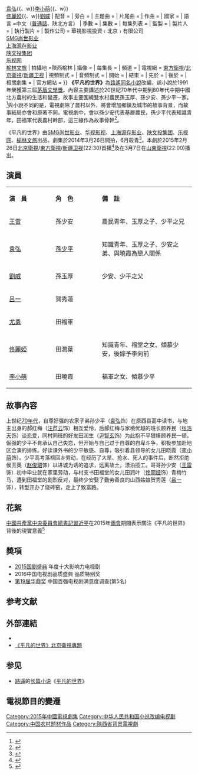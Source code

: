 {{Otheruses|other=路遥小说|平凡的世界}}

{{電視節目信息框
| 名稱 = 平凡的世界
| 原名 = 
| 圖片 = 平凡的世界2014.jpg
| 圖說 = 
| 分類 = 名著改編、農村
| 原創 = [[路遙|路遙]]《平凡的世界》
| 編劇 = [[溫豪傑|溫豪傑]]
| 導演 = [[毛衛寧|毛衛寧]]
| 演出 = [[王雷_(中国演员)|王雷]]{{、w}}[[袁弘|袁弘]]{{、w}}[[李小萌_(演員)|李小萌]]{{、w}}<BR>[[佟麗婭|佟麗婭]]{{、w}}[[劉威|劉威]]
| 配音 = 
| 旁白 = 
| 主題曲 = 
| 片尾曲 = 
| 作曲 = 
| 國家 = {{CHN}}
| 語言 =中文（[[普通話|普通話]]、陕北方言）
| 季數 = 
| 集數 = 
| 每集列表 = 
| 監製 = 
| 製片人 = 
| 執行製片 = 
| 製作公司 = 華視影視投資﹙北京﹚有限公司<BR>[[上海尚世影业有限公司|SMG尚世影业]]<BR>[[上海源存影业|上海源存影业]]<BR>[[陕文投集团|陕文投集团]]<BR>[[乐视网|乐视网]]<BR>[[榆林文旅|榆林文旅]]
| 拍攝地 =陝西榆林
| 攝像 = 
| 每集長 = 
| 頻道 =
| 電視網 = [[東方衛視|東方衛視]]/[[北京衛視|北京衛視]]/[[新疆卫视|新疆卫视]]
| 視頻制式 =
| 音頻制式 = 
| 開始 = {{start_date|2015|2|26}}
| 結束 = {{end_date|2015|3|25}}
| 先於 =
| 後於 = 
| 相關劇集 = 
| 官方網站 =
}}
'''《平凡的世界》'''為[[路遙|路遙]][[平凡的世界|同名小說]]改編，該小說於1991年榮獲第三屆[[茅盾文學獎|茅盾文學獎]]。內容主要講述於20世紀70年代中期到80年代中期中國北方農村的生活和變遷，故事主要圍繞雙水村農民孫玉厚、孫少安、孫少平一家。<ref>{{cite web |url=http://dsj.sarft.gov.cn/tims/site/views/applications/note/noteTable.shanty?id=0136aa95e7d32a674028e4a23668248a |language=中文 |title=電視劇拍攝製作備案公示表 |publisher=國家廣播電影電視總局 |date=2012-05 |accessdate=2014-05-22 |archive-url=https://web.archive.org/web/20140423055635/http://dsj.sarft.gov.cn/tims/site/views/applications/note/noteTable.shanty?id=0136aa95e7d32a674028e4a23668248a |archive-date=2014-04-23 |dead-url=yes }}</ref>與小說不同的是，電視劇除了農村以外，將會增加鄉鎮及城市的故事背景，而故事結局亦會和原著不同。電視劇中，會以孫少安代表基層農民，孫少平代表知識青年，田福軍代表農村幹部，這三線作為故事骨幹<ref>{{cite web |url=http://ent.qq.com/a/20140420/003180.htm |language=中文 |title=《平凡的世界》編劇談改編：也有融會《人生》 |publisher=華商報 |date=2014-04-20 |accessdate=2014-04-21 |archive-date=2014-04-22 |archive-url=https://web.archive.org/web/20140422232808/http://ent.qq.com/a/20140420/003180.htm |dead-url=no }}</ref>。

《平凡的世界》由[[SMG尚世影业|SMG尚世影业]]、[[华视影视|华视影视]]、[[上海源存影业|上海源存影业]]、[[陕文投集团|陕文投集团]]、[[乐视网|乐视网]]、[[榆林文旅|榆林文旅]]出品。劇集於2014年3月26日開拍，6月殺青<ref>{{cite web |url=http://www.chinanews.com/yl/2014/03-31/6012185.shtml |language=中文 |title=電視劇《平凡的世界》開拍 李小萌演繹萌版田曉霞 |publisher=中國新聞網 |date=2014-03-31 |accessdate=2014-04-21 |archive-date=2014-04-23 |archive-url=https://web.archive.org/web/20140423051207/http://www.chinanews.com/yl/2014/03-31/6012185.shtml |dead-url=no }}</ref>。本劇於2015年2月26日[[北京衛視|北京衛視]]/[[東方衛視|東方衛視]]/[[新疆卫视|新疆卫视]](22:30)首播<ref>{{cite web |url=http://ent.sina.com.cn/v/m/2015-02-02/doc-ichmifpx6529833.shtml |language=中文 |title=《平凡的世界》曝海报 王雷袁弘变男神 |publisher=新浪娱乐 |date=2015-02-02 |accessdate=2015-02-02 |archive-date=2015-02-12 |archive-url=https://web.archive.org/web/20150212152351/http://ent.sina.com.cn/v/m/2015-02-02/doc-ichmifpx6529833.shtml |dead-url=no }}</ref>及在3月7日在[[山東衛視|山東衛視]](22:00)播出。

==演員==
{|class="wikitable" width="68%"
|- style="background:cornflowerblue; color:snow" align=center
|style="width:20%"|'''演　員'''||style="width:20%"|'''角　色'''||style="width:40%"|'''備　註''' 
|-----
|rowspan="1"|[[王雷_(中国演员)|王雷]]||孫少安||農民青年、玉厚之子、少平之兄
|-----
|rowspan="1"|[[袁弘|袁弘]]||[[孫少平|孫少平]]||知識青年、玉厚之子、少安之弟、與曉霞為戀人關係
|-----
|rowspan="1"|[[劉威|劉威]]||孫玉厚||少安、少平之父
|-----
|rowspan="1"|[[呂一|呂一]]||賀秀蓮||
|-----
|rowspan="1"|[[尤勇|尤勇]]||田福軍||
|-----
|rowspan="1"|[[佟麗婭|佟麗婭]]||田潤葉||知識青年、福堂之女、傾慕少安，後嫁予李向前
|-----
|rowspan="1"|[[李小萌_(演員)|李小萌]]||田曉霞||福軍之女、傾慕少平
|}

==故事內容==
上世纪[[70年代|70年代]]，自尊好强的农家子弟孙少平（[[袁弘|袁弘]]饰）在原西县高中读书，与地主出身的郝红梅（[[汪芦云|汪芦云]]饰）相互爱怜，后郝红梅与家境优越的班长顾养民（[[张浩天|张浩天]]饰）谈恋爱，同村同班的好友田润生（[[尹智玄|尹智玄]]饰）为此抱不平狠揍顾养民一顿。倔强的少平不肯承认自己失恋，但开始与自己过于自尊的自卑斗争，积极参加赴地区会演的排练。好读课外书的少平敏感、自尊，吸引着县领导的女儿田晓霞（[[李小萌|李小萌]]饰）。少平高考落榜回乡劳动，在经历了大旱、抢水、死人的事件后，断然拒绝侯玉英（[[赵俊珺|赵俊珺]]饰）以进城为诱的追求，远离故土，漂泊揽工。哥哥孙少安（[[王雷_(中国演员)|王雷]]饰）初中毕业就在家里劳动，与村支书田福堂的女儿田润叶（[[佟丽娅|佟丽娅]]饰）青梅竹马，遭到田福堂的剧烈反对，最终少安娶了勤劳善良的山西姑娘贺秀莲（[[吕一|吕一]]饰），转型开办了烧砖窑，走上了致富路。

==花絮==
[[中國共產黨中央委員會總書記|中國共產黨中央委員會總書記]][[習近平|習近平]]在2015年[[兩會|兩會]]期間表示關注《平凡的世界》背後的現實意義<ref>{{Cite web |url=http://cn.nytimes.com/china/20150319/tc19ordinaryworld/zh-hant/ |title=習近平關注《平凡的世界》背後的現實意義 |accessdate=2015-07-30 |archive-date=2016-12-20 |archive-url=https://web.archive.org/web/20161220113701/http://cn.nytimes.com/china/20150319/tc19ordinaryworld/zh-hant/ |dead-url=no }}</ref>

==奬項==
*[[2015国剧盛典|2015国剧盛典]] 年度十大影响力电视剧
*2016中国电视剧品质盛典 品质特别奖
*[[第19届华鼎奖|第19届华鼎奖]] 中国百强电视剧满意度调查(第5名)

== 参考文献 ==
{{Reflist|2}}

== 外部連結 ==
* {{新浪微博|pingfandeshijie2012|《平凡的世界》}}
* [https://web.archive.org/web/20150226002231/http://tv.brtn.cn/special/dsj/pingfandeshijie/index.shtml 《平凡的世界》北京衛視專題]

== 参见 ==
* [[路遥|路遥]]的[[长篇小说|长篇小说]]《[[平凡的世界|平凡的世界]]》

== 電視節目的變遷 ==
{{電視節目的變遷
|電視台= {{CHN}} [[東方衛視|東方衛視]]
|播放檔次= 夢想劇場 每晚19:30（兩集）
|節目名稱= 平凡的世界<br/>（2015年2月26日－3月25日）
|上一節目= [[長大_(電視劇)|長大]]<br/>（2015年1月29日－2月16日）
|下一節目= [[嘿！老頭|嘿！老頭]]<br/>（2015年3月26日－4月12日） 
}}

{{毛卫宁}}
{{东方卫视电视剧}}

{{DEFAULTSORT: P平}}
[[Category:2015年中國電視劇集|Category:2015年中國電視劇集]]
[[Category:中华人民共和国小说改编电视剧|Category:中华人民共和国小说改编电视剧]]
[[Category:中国农村题材作品|Category:中国农村题材作品]]
[[Category:陝西省背景電視劇|Category:陝西省背景電視劇]]